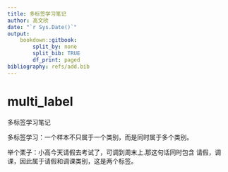 ---
title: 多标签学习笔记
author: 高文欣
date: "`r Sys.Date()`"
output: 
    bookdown::gitbook:
        split_by: none
        split_bib: TRUE
        df_print: paged
bibliography: refs/add.bib
---

# multi_label 

多标签学习笔记

多标签学习：一个样本不只属于一个类别，而是同时属于多个类别。

举个栗子：小高今天请假去考试了，可调到周末上.那这句话同时包含 请假，调课，因此属于请假和调课类别，这是两个标签。
